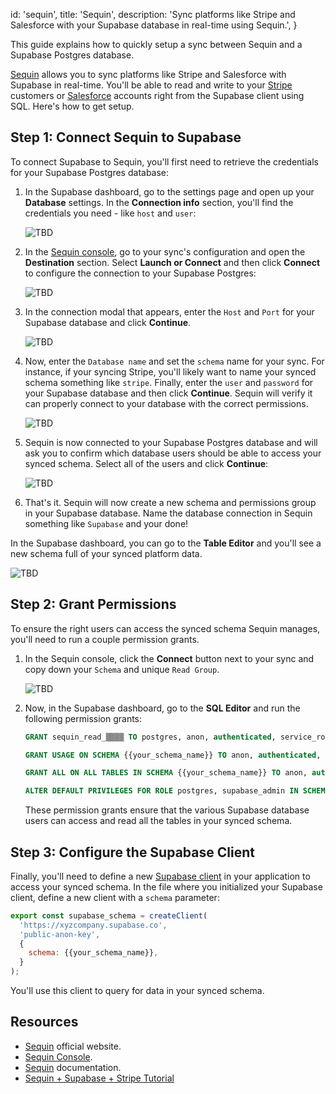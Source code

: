 
  id: 'sequin',
  title: 'Sequin',
  description:
    'Sync platforms like Stripe and Salesforce with your Supabase database in real-time using Sequin.',
}

This guide explains how to quickly setup a sync between Sequin and a Supabase Postgres database.

[Sequin](https://sequin.io) allows you to sync platforms like Stripe and Salesforce with Supabase in real-time. You'll be able to read and write to your [Stripe](https://stripe.com/) customers or [Salesforce](https://www.salesforce.com/) accounts right from the Supabase client using SQL. Here's how to get setup.

## Step 1: Connect Sequin to Supabase

To connect Supabase to Sequin, you'll first need to retrieve the credentials for your Supabase Postgres database:

1. In the Supabase dashboard, go to the settings page and open up your **Database** settings. In the **Connection info** section, you'll find the credentials you need - like `host` and `user`:

   ![TBD](/docs/img/guides/integrations/sequin/001_supabase_dash.png)

2. In the [Sequin console](https://app.sequin.io), go to your sync's configuration and open the **Destination** section. Select **Launch or Connect** and then click **Connect** to configure the connection to your Supabase Postgres:

   ![TBD](/docs/img/guides/integrations/sequin/002_connect.png)

3. In the connection modal that appears, enter the `Host` and `Port` for your Supabase database and click **Continue**.

   ![TBD](/docs/img/guides/integrations/sequin/003_step_1.png)

4. Now, enter the `Database name` and set the `schema` name for your sync. For instance, if your syncing Stripe, you'll likely want to name your synced schema something like `stripe`. Finally, enter the `user` and `password` for your Supabase database and then click **Continue**. Sequin will verify it can properly connect to your database with the correct permissions.

   ![TBD](/docs/img/guides/integrations/sequin/004_step_2.png)

5. Sequin is now connected to your Supabase Postgres database and will ask you to confirm which database users should be able to access your synced schema. Select all of the users and click **Continue**:

   ![TBD](/docs/img/guides/integrations/sequin/005_step_3.png)

6. That's it. Sequin will now create a new schema and permissions group in your Supabase database. Name the database connection in Sequin something like `Supabase` and your done!

In the Supabase dashboard, you can go to the **Table Editor** and you'll see a new schema full of your synced platform data.

![TBD](/docs/img/guides/integrations/sequin/006_see_data.png)

## Step 2: Grant Permissions

To ensure the right users can access the synced schema Sequin manages, you'll need to run a couple permission grants.

1. In the Sequin console, click the **Connect** button next to your sync and copy down your `Schema` and unique `Read Group`.

   ![TBD](/docs/img/guides/integrations/sequin/007_get_read.png)

2. Now, in the Supabase dashboard, go to the **SQL Editor** and run the following permission grants:

   ```sql
   GRANT sequin_read_▒▒▒▒ TO postgres, anon, authenticated, service_role;

   GRANT USAGE ON SCHEMA {{your_schema_name}} TO anon, authenticated, service_role;

   GRANT ALL ON ALL TABLES IN SCHEMA {{your_schema_name}} TO anon, authenticated, service_role;

   ALTER DEFAULT PRIVILEGES FOR ROLE postgres, supabase_admin IN SCHEMA {{your_schema_name}} GRANT ALL ON TABLES TO anon, authenticated, service_role;
   ```

   These permission grants ensure that the various Supabase database users can access and read all the tables in your synced schema.

## Step 3: Configure the Supabase Client

Finally, you'll need to define a new [Supabase client](/docs/reference/javascript/initializing#api-schemas) in your application to access your synced schema. In the file where you initialized your Supabase client, define a new client with a `schema` parameter:

```javascript
export const supabase_schema = createClient(
  'https://xyzcompany.supabase.co',
  'public-anon-key',
  {
    schema: {{your_schema_name}},
  }
);
```

You'll use this client to query for data in your synced schema.

## Resources

- [Sequin](https://sequin.io) official website.
- [Sequin Console](https://app.sequin.io*).
- [Sequin](https://docs.sequin.io/welcome) documentation.
- [Sequin + Supabase + Stripe Tutorial](https://github.com/sequin-io/build-a-saas-with-next-js-supabase-stripe-and-sequin)


